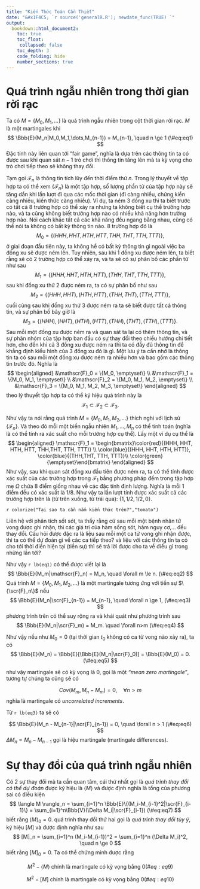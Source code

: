 ```yaml
---
title: "Kiến Thức Toán Cần Thiết"
date: "&#x1F4C5; `r source('generalR.R'); newdate_func(TRUE) `"
output:
  bookdown::html_document2:
    toc: true
    toc_float: 
     collapsed: false
    toc_depth: 3
    code_folding: hide
    number_sections: true
---
```


\newcommand{\bf}[1]{\boldsymbol{#1}}
\newcommand{\hat}[1]{\widehat{#1}}
\newcommand{\mm}[1]{\mathbb{#1}}
\newcommand{\bar}[1]{\overline{#1}}
\newcommand{\tp}[1]{{#1}^{\top}}

\def\E{\Bbb{E}}
\def\V{\Bbb{V}}
\def\P{\Bbb{P}}
\def\I{{\large\unicode{x1D7D9}}}
\def\indep{\perp\!\!\!\!\perp}
\newcommand{\overeq}[2]{\stackrel{#1}{#2}}
\def\epsilon{\varepsilon} 

# Quá trình ngẫu nhiên trong thời gian rời rạc

Ta có $M = \{M_0,M_1,\dots\}$ là quá trình ngẫu nhiên trong cột thời gian rời rạc. $M$ là một martingales khi 
$$
\E(M_n|M_0,M_1,\dots,M_{n-1}) = M_{n-1}, \quad n \ge 1
(\#eq:eq1)
$$
Đặc tính này liên quan tới "fair game", nghĩa là dựa trên các thông tin ta có được sau khi quan sát $n-1$ trò chơi thì thông tin tăng lên mà ta kỳ vọng cho trò chơi tiếp theo sẽ không thay đổi. 

Tạm gọi $\mathscr{F}_n$ là thông tin tích lũy đến thời điểm thứ $n$. Trong lý thuyết về tập hợp ta có thể xem $\{\mathscr{F}_n\}$ là một tập hợp, số lượng phần tử của tập hợp này sẽ tăng dần khi lần lượt đi qua các mốc thời gian (đi càng nhiều, chứng kiền càng nhiều, kiến thức càng nhiều). Ví dụ, ta ném 3 đồng xu thì ta biết trước có tất cả 8 trường hợp có thể xảy ra nhưng ta không biết cụ thể trường hợp nào, và ta cũng không biết trường hợp nào có nhiều khả năng hơn trường hợp nào. Nói cách khác tất cả các khả năng đều ngang bằng nhau, cũng có thể nói ta không có bất kỳ thông tin nào. 8 trường hợp đó là 
$$
M_0 = \{(HHH, HHT, HTH, HTT, THH,THT, TTH, TTT)\},
$$
ở giai đoạn đầu tiên này, ta không hề có bất kỳ thông tin gì ngoài việc ba đồng xu sẽ được ném lên. Tuy nhiên, sau khi 1 đồng xu được ném lên, ta biết rằng sẽ có 2 trường hợp có thể xảy ra, và ta sẽ có sự phân bố các phần tử như sau
$$
M_1 = \{(HHH, HHT, HTH, HTT), (THH,THT, TTH, TTT)\},
$$
sau khi đồng xu thứ 2 được ném ra, ta có sự phân bố như sau
$$
M_2 = \{(HHH, HHT),(HTH,HTT),(THH,THT), (TTH,TTT)\},
$$
cuối cùng sau khi đồng xu thứ 3 được ném ra ta sẽ biết được tất cả thông tin, và sự phân bố bây giờ là
$$
M_3 = \{(HHH), (HHT), (HTH), (HTT), (THH), (THT), (TTH), (TTT)\}.
$$
Sau mỗi một đồng xu được ném ra và quan sát ta lại có thêm thông tin, và sự phân nhóm của tập hợp ban đầu có sự thay đổi theo chiều hướng chi tiết hơn, cho đến khi cả 3 đồng xu được ném ra thì ta có đầy đủ thông tin để khẳng định kiểu hình của 3 đồng xu đó là gì. Một lưu ý ta cần nhớ là thông tin ta có sau mỗi một đồng xu được ném ra nhiều hơn và bao gồm các thông tin trước đó. Nghĩa là 
$$
\begin{aligned}
&\mathscr{F}_0 = \{M_0, \emptyset\} \\
&\mathscr{F}_1 = \{M_0, M_1, \emptyset\} \\
&\mathscr{F}_2 = \{M_0, M_1, M_2, \emptyset\} \\
&\mathscr{F}_3 = \{M_0, M_1, M_2, M_3, \emptyset\}
\end{aligned}
$$
theo lý thuyết tập hợp ta có thể ký hiệu quá trình này là 
$$
\mathscr{F}_1 \subset \mathscr{F}_2 \subset \mathscr{F}_3.
$$

Như vậy ta nói rằng quá trình $M = \{M_0, M_1, M_2, \dots\}$ thích nghi với lịch sử $\{\mathscr{F}_n\}$. Và theo đó mỗi một biến ngẫu nhiên $M_1, \dots, M_n$ có thể tính toán (nghĩa là có thể tính ra xác suất cho mỗi trường hợp cụ thể). Lấy một ví dụ cụ thể là 
$$
\begin{aligned}
\mathscr{F}_1 = \begin{bmatrix}\color{red}{(HHH, HHT, HTH, HTT, THH,THT, TTH, TTT)} \\ 
\color{blue}{(HHH, HHT, HTH, HTT)}, \color{blue}{(THH,THT, TTH, TTT)}\\ 
\color{green}{\emptyset}\end{bmatrix}
\end{aligned}
$$
Như vậy, sau khi quan sát đồng xu đầu tiên được ném ra, ta có thể tính được xác suất của các trường hợp trong $\mathscr{F}_1$ bằng phương pháp đếm trong tập hợp mẹ $\Omega$ chứa 8 điểm giống nhau về các đặc tính định lượng. Nghĩa là mỗi 1 điểm đều có xác suất là $1/8$. Như vậy ta lần lượt tính được xác suất cả các trường hợp trên là (từ trên xuống, từ trái qua): $\{1, 1/2, 1/2,0\}$.

::::{.blackbox .brainstorm}
:::{.center}
`r colorize("Tại sao ta cần nắm kiến thức trên?","tomato")`
:::
Liên hệ với phân tích sốt sót, ta thấy rằng cứ sau mỗi một bệnh nhân tử vong được ghi nhận, thì các giá trị của hàm sống sót, hàm nguy cơ,... đều thay đổi. Câu hỏi được đặc ra là liệu sau mỗi một ca tử vong ghi nhận được, thì ta có thể dự đoán gì về các ca tiếp theo? và liệu với các thông tin ta có cho tới thời điển hiện tại (tiền sự) thì sẽ trả lời được cho ta về điều gì trong những lần tới? 
::::

Như vậy `r lb(eq1)` có thể được viết lại là 
$$
\E(M_m|\mathscr{F}_n) = M_n, \quad \forall m \le n.
(\#eq:eq2)
$$
Quá trình $M = \{M_0, M_1, M_2,\dots\}$ là một martingale tương ứng với tiền sự $\{\scr{F}_n\}$ nếu 
$$
\E(M_n|\scr{F}_{n-1}) = M_{n-1}, \quad \forall n \ge 1,
(\#eq:eq3)
$$
phương trình trên có thể suy rộng ra và khái quát như phương trình sau
$$
\E(M_n|\scr{F}_m) = M_m. \quad \forall n>m
(\#eq:eq4)
$$

Như vậy nếu như $M_0 =0$ (tại thời gian $t_0$ không có ca tử vong nào xảy ra), ta có 
$$
\E(M_n) = \E[\E(M_n|\scr{F}_0)] = \E(M_0) = 0. 
(\#eq:eq5)
$$

như vậy martingale  sẽ có kỳ vọng là 0, gọi là một _"mean zero martingale"_, tương tự chúng ta cũng sẽ có

$$
Cov(M_m,M_n-M_m) = 0, \quad \forall n > m
$$
nghĩa là martingale có _uncorrelated increments_. 

Từ `r lb(eq3)` ta sẽ có 

$$
\E(M_n - M_{n-1}|\scr{F}_{n-1}) = 0, \quad \forall n > 1
(\#eq:eq6)
$$
$\Delta M_n = M_n-M_{n-1}$ gọi là hiệu martingale (martingale differences). 

# Sự thay đổi của quá trình ngẫu nhiên

Có 2 sự thay đổi mà ta cần quan tâm, cái thứ nhất gọi là _quá trình thay đổi có thể dự đoán_ được ký hiệu là $\langle M \rangle$ và được định nghĩa là tổng của phương sai có điều kiện 
$$
\langle M \rangle_n = \sum_{i=1}^n \E\{(M_i-M_{i-1}^2|\scr{F}_{i-1}\} = \sum_{i=1}^n\V(\Delta M_i|\scr{F}_{i-1})
(\#eq:eq7)
$$
biết rằng $\langle M \rangle_0 = 0$. quá trình thay đổi thứ hai gọi là _quá trình thay đổi tùy ý_, ký hiệu $[M]$ và được định nghĩa như sau
$$
[M]_n = \sum_{i=1}^n (M_i-M_{i-1})^2 = \sum_{i=1}^n (\Delta M_i)^2, \quad n \ge 0
$$
biết rằng $[M]_0 = 0$. Ta có thể chứng minh được rằng 

$$
M^2 - \langle M \rangle \text{ chính là martingale có kỳ vọng bằng 0}
(\#eq:eq9)
$$

$$
M^2 - [M] \text{ chính là martingale có kỳ vọng bằng 0}
(\#eq:eq10)
$$
